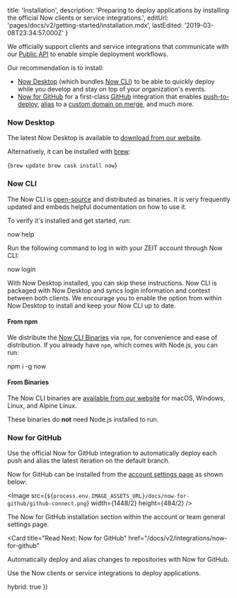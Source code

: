 
  title: 'Installation',
  description:
    'Preparing to deploy applications by installing the official Now clients or service integrations.',
  editUrl: 'pages/docs/v2/getting-started/installation.mdx',
  lastEdited: '2019-03-08T23:34:57.000Z'
}

We officially support clients and service integrations that communicate with our [Public API](/docs/api) to enable simple deployment workflows.

Our recommendation is to install:

- [Now Desktop](#now-desktop) (which bundles [Now CLI](#now-cli)) to be able to quickly deploy while you develop and stay on top of your organization's events.
- [Now for GitHub](#now-for-github) for a first-class [GitHub](https://github.com) integration that enables [push-to-deploy](/docs/v2/integrations/now-for-github/#a-deployment-for-each-push), [alias](/docs/v2/integrations/now-for-github/#aliasing-the-default-branch) to a [custom domain on merge](https://zeit.co/docs/v2/domains-and-aliases/adding-a-domain/), and much more.

### Now Desktop

The latest Now Desktop is available to [download from our website](/download).

Alternatively, it can be installed with [brew](https://brew.sh/):

<TerminalInput>{`brew update
brew cask install now`}</TerminalInput>

### Now CLI

The Now CLI is [open-source](https://github.com/zeit/now-cli) and distributed as binaries. It is very frequently updated and embeds helpful documentation on how to use it.

To verify it's installed and get started, run:

<TerminalInput>now help</TerminalInput>

Run the following command to log in with your ZEIT account through Now CLI:

<TerminalInput>now login</TerminalInput>

<Note>
  With <GenericLink href="#now-desktop">Now Desktop</GenericLink> installed, you
  can skip these instructions. Now CLI is packaged with Now Desktop and syncs
  login information and context between both clients. We encourage you to enable
  the option from within Now Desktop to install and keep your Now CLI up to
  date.
</Note>

#### From npm

We distribute the [Now CLI Binaries](#from-binaries) via `npm`, for convenience and ease of distribution. If you already have `npm`, which comes with Node.js, you can run:

<TerminalInput>npm i -g now</TerminalInput>

#### From Binaries

The Now CLI binaries are [available from our website](/download#now-cli) for macOS, Windows, Linux, and Alpine Linux.

These binaries do **not** need Node.js installed to run.

### Now for GitHub

Use the official Now for GitHub integration to automatically deploy each push and alias the latest iteration on the default branch.

Now for GitHub can be installed from the [account settings page](/account) as shown below:

<Image
src={`${process.env.IMAGE_ASSETS_URL}/docs/now-for-github/github-connect.png`}
width={1448/2}
height={484/2}
/>
<Caption>The Now for GitHub installation section within the account or team general settings page.</Caption>

<Card
  title="Read Next: Now for GitHub"
  href="/docs/v2/integrations/now-for-github"
>
  Automatically deploy and alias changes to repositories with Now for GitHub.
</Card>

<Card title="Read Next: Deployment Basics" href="/docs/v2/deployments/basics">
  Use the Now clients or service integrations to deploy applications.
</Card>

  hybrid: true
})
